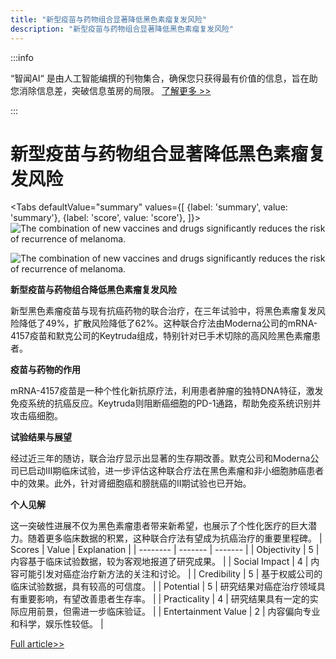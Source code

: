 ```yaml
---
title: "新型疫苗与药物组合显著降低黑色素瘤复发风险"
description: "新型疫苗与药物组合显著降低黑色素瘤复发风险"
---
```



:::info

“智闻AI“ 是由人工智能编撰的刊物集合，确保您只获得最有价值的信息，旨在助您消除信息差，突破信息茧房的局限。  [了解更多 >>](/)

:::

# 新型疫苗与药物组合显著降低黑色素瘤复发风险


<Tabs
	defaultValue="summary"
	values={[
	{label: 'summary', value: 'summary'},
	{label: 'score', value: 'score'},
]}>
<TabItem value="summary">
<img
  src="https://image.informedainews.com/2024/06/Hea-Omn-1717551888-0.jpg"
  alt="The combination of new vaccines and drugs significantly reduces the risk of recurrence of melanoma."
/>

<img
  src="https://image.informedainews.com/2024/06/Hea-86F-1717551888-1.jpg"
  alt="The combination of new vaccines and drugs significantly reduces the risk of recurrence of melanoma."
/>

**新型疫苗与药物组合降低黑色素瘤复发风险**

新型黑色素瘤疫苗与现有抗癌药物的联合治疗，在三年试验中，将黑色素瘤复发风险降低了49%，扩散风险降低了62%。这种联合疗法由Moderna公司的mRNA-4157疫苗和默克公司的Keytruda组成，特别针对已手术切除的高风险黑色素瘤患者。

**疫苗与药物的作用**

mRNA-4157疫苗是一种个性化新抗原疗法，利用患者肿瘤的独特DNA特征，激发免疫系统的抗癌反应。Keytruda则阻断癌细胞的PD-1通路，帮助免疫系统识别并攻击癌细胞。

**试验结果与展望**

经过近三年的随访，联合治疗显示出显著的生存期改善。默克公司和Moderna公司已启动III期临床试验，进一步评估这种联合疗法在黑色素瘤和非小细胞肺癌患者中的效果。此外，针对肾细胞癌和膀胱癌的II期试验也已开始。

**个人见解**

这一突破性进展不仅为黑色素瘤患者带来新希望，也展示了个性化医疗的巨大潜力。随着更多临床数据的积累，这种联合疗法有望成为抗癌治疗的重要里程碑。
</TabItem>
<TabItem value="score">
	| Scores     | Value   | Explanation |
	| -------- | ------- | ------- |
	| Objectivity  | 5    | 内容基于临床试验数据，较为客观地报道了研究成果。    |
	| Social Impact | 4     | 内容可能引发对癌症治疗新方法的关注和讨论。    |
	| Credibility    | 5    | 基于权威公司的临床试验数据，具有较高的可信度。    |
	| Potential    | 5    | 研究结果对癌症治疗领域具有重要影响，有望改善患者生存率。    |
	| Practicality    | 4    | 研究结果具有一定的实际应用前景，但需进一步临床验证。    |
	| Entertainment Value    | 2    | 内容偏向专业和科学，娱乐性较低。    |
</TabItem>
</Tabs>

[Full article>>](https://www.cnbeta.com.tw/articles/science/1433519.htm)
